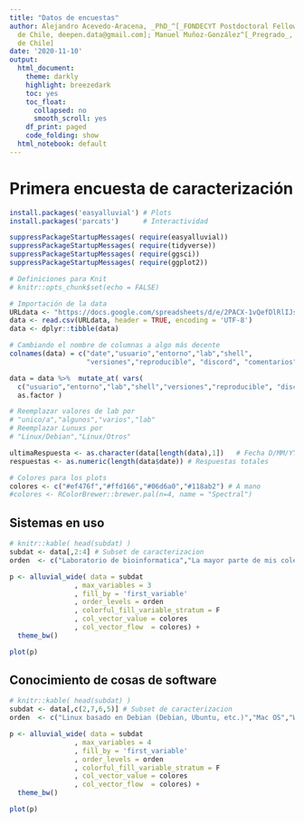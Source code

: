 ```yaml
---
title: "Datos de encuestas"
author: Alejandro Acevedo-Aracena, _PhD_^[_FONDECYT Postdoctoral Fellow_, Universidad
  de Chile, deepen.data@gmail.com]; Manuel Muñoz-González^[_Pregrado_, Universidad
  de Chile]
date: '2020-11-10'
output:
  html_document:
    theme: darkly
    highlight: breezedark
    toc: yes
    toc_float:
      collapsed: no
      smooth_scroll: yes
    df_print: paged
    code_folding: show
  html_notebook: default
---
```


# Primera encuesta de caracterización

```r
install.packages('easyalluvial') # Plots
install.packages('parcats')      # Interactividad
```

```r
suppressPackageStartupMessages( require(easyalluvial))
suppressPackageStartupMessages( require(tidyverse))
suppressPackageStartupMessages( require(ggsci))
suppressPackageStartupMessages( require(ggplot2))
```


```r
# Definiciones para Knit
# knitr::opts_chunk$set(echo = FALSE)

# Importación de la data
URLdata <- "https://docs.google.com/spreadsheets/d/e/2PACX-1vQefDlRlIJsYp1SuXFE1fvjjP5gGL46DFdN2tCcU5b5zRo04rWTdLiA2Wg0L908Z8gIt1joxv55eebd/pub?gid=328728846&single=true&output=csv"
data <- read.csv(URLdata, header = TRUE, encoding = 'UTF-8')
data <- dplyr::tibble(data)

# Cambiando el nombre de columnas a algo más decente
colnames(data) = c("date","usuario","entorno","lab","shell",
                   "versiones","reproducible", "discord", "comentarios") # 9 variables

data = data %>%  mutate_at( vars(
  c("usuario","entorno","lab","shell","versiones","reproducible", "discord")),
  as.factor )

# Reemplazar valores de lab por
# "unico/a","algunos","varios","lab"
# Reemplazar Lunuxs por
# "Linux/Debian","Linux/Otros"

ultimaRespuesta <- as.character(data[length(data),1])   # Fecha D/MM/YYYY hh:mm:ss
respuestas <- as.numeric(length(data$date)) # Respuestas totales

# Colores para los plots
colores <- c("#ef476f","#ffd166","#06d6a0","#118ab2") # A mano
#colores <- RColorBrewer::brewer.pal(n=4, name = "Spectral")
```

## Sistemas en uso

<!--
Un grafico [Alluvial](https://www.r-bloggers.com/2018/10/data-exploration-with-alluvial-plots-an-introduction-to-easyalluvial/) hecho segun una guia y el repo de easyalluvial.
-->

```r
# knitr::kable( head(subdat) )
subdat <- data[,2:4] # Subset de caracterizacion
orden  <- c("Laboratorio de bioinformatica","La mayor parte de mis colegas se manejan con bioinformatica (incluido PI)","Algunos de mis colegas saben bioinformatica","Soy el unico/a trabajando en bioinformatica")

p <- alluvial_wide( data = subdat
                , max_variables = 3
                , fill_by = 'first_variable'
                , order_levels = orden
                , colorful_fill_variable_stratum = F
                , col_vector_value = colores
                , col_vector_flow  = colores) + 
  theme_bw()

plot(p)
```

## Conocimiento de cosas de software

```r
# knitr::kable( head(subdat) )
subdat <- data[,c(2,7,6,5)] # Subset de caracterizacion
orden  <- c("Linux basado en Debian (Debian, Ubuntu, etc.)","Mac OS","Windows","Otro Linux (Arch, Fedora, CentOS, etc.)")

p <- alluvial_wide( data = subdat
                , max_variables = 4
                , fill_by = 'first_variable'
                , order_levels = orden
                , colorful_fill_variable_stratum = F
                , col_vector_value = colores
                , col_vector_flow  = colores) + 
  theme_bw()

plot(p)
```

